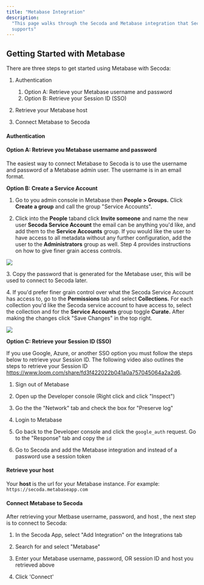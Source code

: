 ```yaml
---
title: "Metabase Integration"
description:
  "This page walks through the Secoda and Metabase integration that Secoda
  supports"
---
```


## **Getting Started with Metabase**

There are three steps to get started using Metabase with Secoda:

1. Authentication

   1. Option A: Retrieve your Metabase username and password
   2. Option B: Retrieve your Session ID (SSO)

2. Retrieve your Metabase host

3. Connect Metabase to Secoda

#### Authentication

#### Option A: Retrieve you Metabase username and password

The easiest way to connect Metabase to Secoda is to use the username and
password of a Metabase admin user. The username is in an email format.

**Option B: Create a Service Account**

1. Go to you admin console in Metabase then **People > Groups.** Click **Create
   a group** and call the group "Service Accounts".

2. Click into the **People** taband click **Invite someone** and name the new
   user **Secoda Service Account** the email can be anything you'd like, and add
   them to the **Service Accounts** group. If you would like the user to have
   access to all metadata without any further configuration, add the user to the
   **Administrators** group as well. Step 4 provides instructions on how to give
   finer grain access controls.

![](https://3544070331-files.gitbook.io/~/files/v0/b/gitbook-x-prod.appspot.com/o/spaces%2FqxbfBjqa19PllrcxgKxO%2Fuploads%2FR8cwEAZy5s1oqc9WWC8b%2Fimage.png?alt=media&token=06cfa803-9ea2-446b-8013-39aedaf0621b)

3\. Copy the password that is generated for the Metabase user, this will be used
to connect to Secoda later.

4\. If you'd prefer finer grain control over what the Secoda Service Account has
access to, go to the **Permissions** tab and select **Collections.** For each
collection you'd like the Secoda service account to have access to, select the
collection and for the **Service Accounts** group toggle **Curate.** After
making the changes click "Save Changes" in the top right.

![](https://3544070331-files.gitbook.io/~/files/v0/b/gitbook-x-prod.appspot.com/o/spaces%2FqxbfBjqa19PllrcxgKxO%2Fuploads%2FfzWXZDIAn7QSwczzgf77%2Fimage.png?alt=media&token=95c9fea9-d9fd-457f-a3b8-1cb0dc569cd4)

**Option C: Retrieve your Session ID (SSO)**

If you use Google, Azure, or another SSO option you must follow the steps below
to retrieve your Session ID. The following video also outlines the steps to
retrieve your Session ID
https://www.loom.com/share/fd3f422022b041a0a757045064a2a2d6.

1. Sign out of Metabase

2. Open up the Developer console (Right click and click "Inspect")

3. Go the the "Network" tab and check the box for "Preserve log"

4. Login to Metabase

5. Go back to the Developer console and click the `google_auth` request. Go to
   the "Response" tab and copy the `id`

6. Go to Secoda and add the Metabase integration and instead of a password use a
   session token

#### Retrieve your host

Your **host** is the url for your Metabase instance. For example:
`https://secoda.metabaseapp.com`

#### Connect Metabase to Secoda

After retrieving your Metbase username, password, and host , the next step is to
connect to Secoda:

1. In the Secoda App, select "Add Integration" on the Integrations tab

2. Search for and select "Metabase"

3. Enter your Metabase username, password, OR session ID and host you retrieved
   above

4. Click 'Connect'
